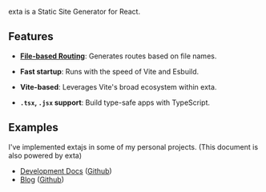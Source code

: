 exta is a Static Site Generator for React.

## Features

- **[File-based Routing](/docs/routing)**: Generates routes based on file names.

- **Fast startup**: Runs with the speed of Vite and Esbuild.

- **Vite-based**: Leverages Vite's broad ecosystem within exta.

- **`.tsx`, `.jsx` support**: Build type-safe apps with TypeScript.

## Examples

I've implemented extajs in some of my personal projects. (This document is also powered by exta)

- [Development Docs](https://zely.vercel.app) ([Github](https://github.com/do4ng/website))
- [Blog](https://do4ng.vercel.app) ([Github](https://github.com/do4ng/do4ng.github.io))
